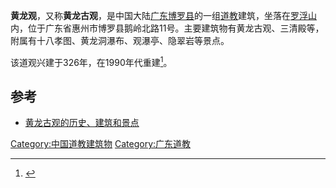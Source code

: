 {{multiple issues|
{{expand|time=2015-09-12T02:34:11+00:00}}
{{refimprove|time=2015-09-12T02:34:11+00:00}}
}}
'''黄龙观'''，又称'''黄龙古观'''，是中国大陆[[广东|广东]][[博罗县|博罗县]]的一组[[道教|道教]]建筑，坐落在[[罗浮山自然保护区|罗浮山]]内，位于广东省惠州市博罗县鹅岭北路11号。主要建筑物有黄龙古观、三清殿等，附属有十八孝图、黄龙洞瀑布、观瀑亭、隐翠岩等景点。

该道观兴建于326年，在1990年代重建<ref>{{cite web|url=http://www.boluo.gov.cn/lybl/bljd/325564.shtml|title=罗浮山|publisher=博罗县政府信息网|accessdate=2015-09-12|deadurl=yes|archiveurl=https://web.archive.org/web/20160305055723/http://www.boluo.gov.cn/lybl/bljd/325564.shtml|archivedate=2016-03-05}}</ref>。

==参考==
{{Reflist}}
*[http://www.chinataoism.org/showtopic.php?id=1320&cate_id=501 黄龙古观的历史、建筑和景点]{{Wayback|url=http://www.chinataoism.org/showtopic.php?id=1320&cate_id=501 |date=20160304185536 }}

[[Category:中国道教建筑物|Category:中国道教建筑物]]
[[Category:广东道教|Category:广东道教]]